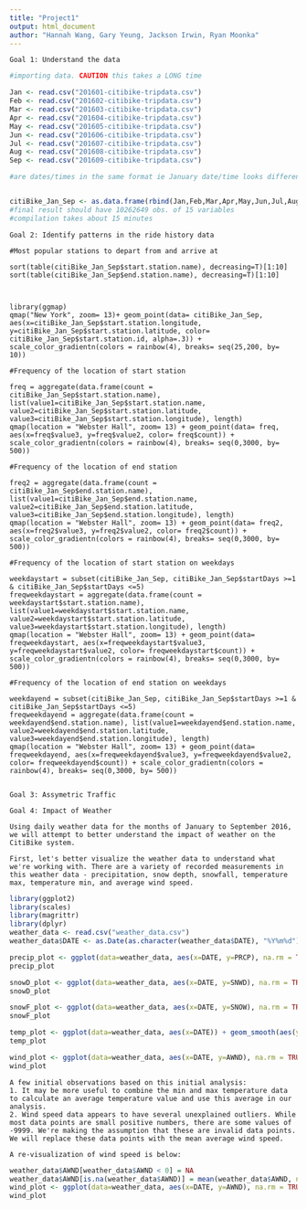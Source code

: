 ```yaml
---
title: "Project1"
output: html_document
author: "Hannah Wang, Gary Yeung, Jackson Irwin, Ryan Moonka"
---
```


```{}
Goal 1: Understand the data
```

```r
#importing data. CAUTION this takes a LONG time

Jan <- read.csv("201601-citibike-tripdata.csv")
Feb <- read.csv("201602-citibike-tripdata.csv")
Mar <- read.csv("201603-citibike-tripdata.csv")
Apr <- read.csv("201604-citibike-tripdata.csv")
May <- read.csv("201605-citibike-tripdata.csv")
Jun <- read.csv("201606-citibike-tripdata.csv")
Jul <- read.csv("201607-citibike-tripdata.csv")
Aug <- read.csv("201608-citibike-tripdata.csv")
Sep <- read.csv("201609-citibike-tripdata.csv")

```

```r
#are dates/times in the same format ie January date/time looks different? does this need to be adjusted?


citiBike_Jan_Sep <- as.data.frame(rbind(Jan,Feb,Mar,Apr,May,Jun,Jul,Aug,Sep))
#final result should have 10262649 obs. of 15 variables
#compilation takes about 15 minutes

```


```{}
Goal 2: Identify patterns in the ride history data

#Most popular stations to depart from and arrive at

sort(table(citiBike_Jan_Sep$start.station.name), decreasing=T)[1:10]
sort(table(citiBike_Jan_Sep$end.station.name), decreasing=T)[1:10]



library(ggmap)
qmap("New York", zoom= 13)+ geom_point(data= citiBike_Jan_Sep, aes(x=citiBike_Jan_Sep$start.station.longitude, y=citiBike_Jan_Sep$start.station.latitude, color= citiBike_Jan_Sep$start.station.id, alpha=.3)) + scale_color_gradientn(colors = rainbow(4), breaks= seq(25,200, by= 10))

#Frequency of the location of start station

freq = aggregate(data.frame(count = citiBike_Jan_Sep$start.station.name), list(value1=citiBike_Jan_Sep$start.station.name, value2=citiBike_Jan_Sep$start.station.latitude, value3=citiBike_Jan_Sep$start.station.longitude), length)
qmap(location = "Webster Hall", zoom= 13) + geom_point(data= freq, aes(x=freq$value3, y=freq$value2, color= freq$count)) + scale_color_gradientn(colors = rainbow(4), breaks= seq(0,3000, by= 500))

#Frequency of the location of end station

freq2 = aggregate(data.frame(count = citiBike_Jan_Sep$end.station.name), list(value1=citiBike_Jan_Sep$end.station.name, value2=citiBike_Jan_Sep$end.station.latitude, value3=citiBike_Jan_Sep$end.station.longitude), length)
qmap(location = "Webster Hall", zoom= 13) + geom_point(data= freq2, aes(x=freq2$value3, y=freq2$value2, color= freq2$count)) + scale_color_gradientn(colors = rainbow(4), breaks= seq(0,3000, by= 500))

#Frequency of the location of start station on weekdays

weekdaystart = subset(citiBike_Jan_Sep, citiBike_Jan_Sep$startDays >=1 & citiBike_Jan_Sep$startDays <=5)
freqweekdaystart = aggregate(data.frame(count = weekdaystart$start.station.name), list(value1=weekdaystart$start.station.name, value2=weekdaystart$start.station.latitude, value3=weekdaystart$start.station.longitude), length)
qmap(location = "Webster Hall", zoom= 13) + geom_point(data= freqweekdaystart, aes(x=freqweekdaystart$value3, y=freqweekdaystart$value2, color= freqweekdaystart$count)) + scale_color_gradientn(colors = rainbow(4), breaks= seq(0,3000, by= 500))

#Frequency of the location of end station on weekdays

weekdayend = subset(citiBike_Jan_Sep, citiBike_Jan_Sep$startDays >=1 & citiBike_Jan_Sep$startDays <=5)
freqweekdayend = aggregate(data.frame(count = weekdayend$end.station.name), list(value1=weekdayend$end.station.name, value2=weekdayend$end.station.latitude, value3=weekdayend$end.station.longitude), length)
qmap(location = "Webster Hall", zoom= 13) + geom_point(data= freqweekdayend, aes(x=freqweekdayend$value3, y=freqweekdayend$value2, color= freqweekdayend$count)) + scale_color_gradientn(colors = rainbow(4), breaks= seq(0,3000, by= 500))


```



```{}
Goal 3: Assymetric Traffic
```



```{}
Goal 4: Impact of Weather

Using daily weather data for the months of January to September 2016, we will attempt to better understand the impact of weather on the CitiBike system. 

First, let's better visualize the weather data to understand what we're working with. There are a variety of recorded measurements in this weather data - precipitation, snow depth, snowfall, temperature max, temperature min, and average wind speed. 
```

```r
library(ggplot2)
library(scales)
library(magrittr)
library(dplyr)
weather_data <- read.csv("weather_data.csv")
weather_data$DATE <- as.Date(as.character(weather_data$DATE), "%Y%m%d")

precip_plot <- ggplot(data=weather_data, aes(x=DATE, y=PRCP), na.rm = TRUE) + geom_point() + geom_smooth(span = 0.3) + xlab("Date") + ylab("Precipitation") + ggtitle("Amount of precipitation from January to September 2016") + scale_x_date(breaks = date_breaks("months"), labels = date_format("%b"))
precip_plot

snowD_plot <- ggplot(data=weather_data, aes(x=DATE, y=SNWD), na.rm = TRUE) + geom_point() + geom_smooth(span = 0.3) + xlab("Date") + ylab("Snow Depth") + ggtitle("Snow depth from January to September 2016") + scale_x_date(breaks = date_breaks("months"), labels = date_format("%b"))
snowD_plot

snowF_plot <- ggplot(data=weather_data, aes(x=DATE, y=SNOW), na.rm = TRUE) + geom_point() + geom_smooth(span = 0.1) + xlab("Date") + ylab("Snowfall") + ggtitle("Amount of snowfall from January to September 2016") + scale_x_date(breaks = date_breaks("months"), labels = date_format("%b"))
snowF_plot

temp_plot <- ggplot(data=weather_data, aes(x=DATE)) + geom_smooth(aes(y=TMAX, colour="max temperature"), span = 0.4) + geom_smooth(aes(y=TMIN, colour="min temperature"), span = 0.4) + scale_color_manual("", breaks=c("max temperature","min temperature"), values=c("red","blue"))+ xlab("Date") + ylab("Temperature") + ggtitle("Max Temperature vs. Min Temperature from January to September 2016") + scale_x_date(breaks = date_breaks("months"), labels = date_format("%b"))
temp_plot

wind_plot <- ggplot(data=weather_data, aes(x=DATE, y=AWND), na.rm = TRUE) + geom_point() + geom_smooth(span = 0.1) + xlab("Date") + ylab("Wind Speed") + ggtitle("Average wind speed from January to September 2016") + scale_x_date(breaks = date_breaks("months"), labels = date_format("%b"))
wind_plot

```

```{}
A few initial observations based on this initial analysis: 
1. It may be more useful to combine the min and max temperature data to calculate an average temperature value and use this average in our analysis.
2. Wind speed data appears to have several unexplained outliers. While most data points are small positive numbers, there are some values of -9999. We're making the assumption that these are invalid data points. We will replace these data points with the mean average wind speed.

A re-visualization of wind speed is below:
```

```r
weather_data$AWND[weather_data$AWND < 0] = NA
weather_data$AWND[is.na(weather_data$AWND)] = mean(weather_data$AWND, na.rm=TRUE)
wind_plot <- ggplot(data=weather_data, aes(x=DATE, y=AWND), na.rm = TRUE) + geom_point() + geom_smooth(span = 0.1) + xlab("Date") + ylab("Wind Speed") + ggtitle("Average wind speed from January to September 2016") + scale_x_date(breaks = date_breaks("months"), labels = date_format("%b"))
wind_plot
```



